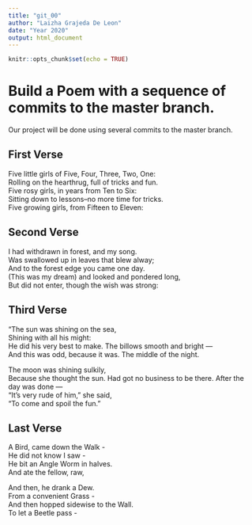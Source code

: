 ```yaml
---
title: "git_00"
author: "Laizha Grajeda De Leon"
date: "Year 2020"
output: html_document
---
```


```r
knitr::opts_chunk$set(echo = TRUE)
```
# Build a Poem with a sequence of commits to the master branch.
Our project will be done using several commits to the master branch.
<!-- Do not modify or change any text in "!--" bracketed areas such as this --- these are instructions to
you, if you change any of this the git program will notice it and compromise your git merging strategy !-->

## First Verse 
<!--Put the first five lines of a poem by Lewis Carrol in this section!-->
Five little girls of Five, Four, Three, Two, One:  
Rolling on the hearthrug, full of tricks and fun.  
Five rosy girls, in years from Ten to Six:  
Sitting down to lessons--no more time for tricks.  
Five growing girls, from Fifteen to Eleven:  
  
## Second Verse
<!--Put the first five lines of a poem by Robert Frost here!-->
I had withdrawn in forest, and my song.   
Was swallowed up in leaves that blew alway;    
And to the forest edge you came one day.   
(This was my dream) and looked and pondered long,    
But did not enter, though the wish was strong:    
  
## Third Verse
<!--Put the first two verses of The Walrus and the Carpenter here!-->
"The sun was shining on the sea,  
      Shining with all his might:  
He did his very best to make. 
      The billows smooth and bright —  
And this was odd, because it was. 
      The middle of the night.  

The moon was shining sulkily,  
      Because she thought the sun. 
Had got no business to be there. 
      After the day was done —  
"It's very rude of him," she said,  
      "To come and spoil the fun." 
        
## Last Verse
<!--Put a short poem of your choice 8-20 lines,here!-->
A Bird, came down the Walk -     
He did not know I saw -    
He bit an Angle Worm in halves.   
And ate the fellow, raw,     
   
And then, he drank a Dew.   
From a convenient Grass -    
And then hopped sidewise to the Wall.   
To let a Beetle pass -    
    